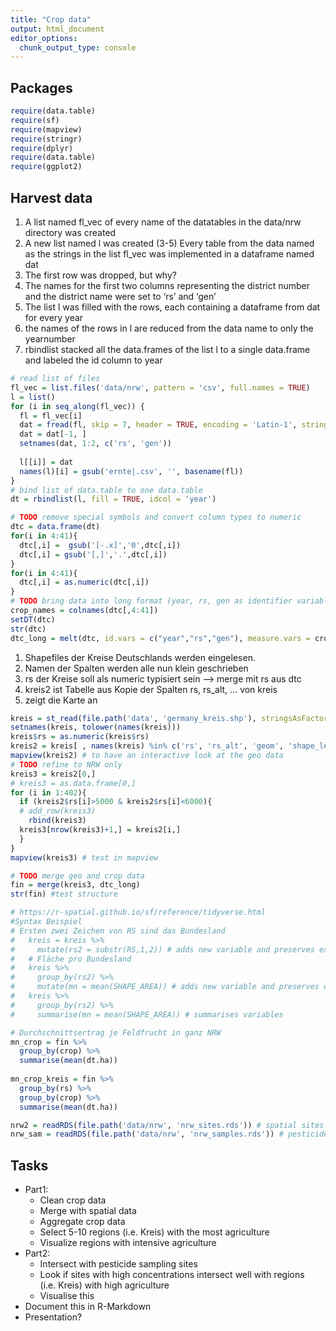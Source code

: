 ```yaml
---
title: "Crop data"
output: html_document
editor_options: 
  chunk_output_type: console
---
```


## Packages

```r
require(data.table)
require(sf)
require(mapview)
require(stringr)
require(dplyr)
require(data.table)
require(ggplot2)
```

## Harvest data
(1) A list named fl_vec of every name of the datatables in the data/nrw directory was created 
(2) A new list named l was created
(3-5) Every table from the data named as the strings in the list fl_vec was implemented in a dataframe named dat
(6) The first row  was dropped, but why?
(7) The names for the first two columns representing the district number and the district name were set to 'rs' and 'gen'
(8) The list l was filled with the rows, each containing a dataframe from dat for every year
(9) the names of the rows in l are reduced from the data name to only the yearnumber
(10) rbindlist stacked all the data.frames of the list l to a single data.frame and labeled the id column to year

```r
# read list of files
fl_vec = list.files('data/nrw', pattern = 'csv', full.names = TRUE)
l = list()
for (i in seq_along(fl_vec)) {
  fl = fl_vec[i]
  dat = fread(fl, skip = 7, header = TRUE, encoding = 'Latin-1', stringsAsFactors = FALSE)
  dat = dat[-1, ]
  setnames(dat, 1:2, c('rs', 'gen'))
  
  l[[i]] = dat
  names(l)[i] = gsub('ernte|.csv', '', basename(fl))
}
# bind list of data.table to one data.table
dt = rbindlist(l, fill = TRUE, idcol = 'year')

# TODO remove special symbols and convert column types to numeric
dtc = data.frame(dt)
for(i in 4:41){
  dtc[,i] =  gsub('[-.x]','0',dtc[,i])
  dtc[,i] = gsub('[,]','.',dtc[,i])
}
for(i in 4:41){
  dtc[,i] = as.numeric(dtc[,i])
}
# TODO bring data into long format (year, rs, gen as identifier variables)
crop_names = colnames(dtc[,4:41])
setDT(dtc)
str(dtc)
dtc_long = melt(dtc, id.vars = c("year","rs","gen"), measure.vars = crop_names, variable.name = 'crop', value.name = 'dt.ha' )
```

(1) Shapefiles der Kreise Deutschlands werden eingelesen.
(2) Namen der Spalten werden alle nun klein geschrieben
(3) rs der Kreise soll als numeric typisiert sein --> merge mit rs aus dtc
(4) kreis2 ist Tabelle aus Kopie der Spalten rs, rs_alt, ... von kreis
(5) zeigt die Karte an

```r
kreis = st_read(file.path('data', 'germany_kreis.shp'), stringsAsFactors = FALSE)
setnames(kreis, tolower(names(kreis)))
kreis$rs = as.numeric(kreis$rs)
kreis2 = kreis[ , names(kreis) %in% c('rs', 'rs_alt', 'geom', 'shape_leng', 'shape_area') ]
mapview(kreis2) # to have an interactive look at the geo data
# TODO refine to NRW only
kreis3 = kreis2[0,]
# kreis3 = as.data.frame[0,]
for (i in 1:402){
  if (kreis2$rs[i]>5000 & kreis2$rs[i]<6000){
  # add_row(kreis3)
    rbind(kreis3)
  kreis3[nrow(kreis3)+1,] = kreis2[i,]
  }
}
mapview(kreis3) # test in mapview
```

```r
# TODO merge geo and crop data
fin = merge(kreis3, dtc_long)
str(fin) #test structure

# https://r-spatial.github.io/sf/reference/tidyverse.html
#Syntax Beispiel 
# Ersten zwei Zeichen von RS sind das Bundesland
#   kreis = kreis %>% 
#     mutate(rs2 = substr(RS,1,2)) # adds new variable and preserves existing ones
#   # Fläche pro Bundesland
#   kreis %>% 
#     group_by(rs2) %>% 
#     mutate(mn = mean(SHAPE_AREA)) # adds new variable and preserves existing ones
#   kreis %>% 
#     group_by(rs2) %>% 
#     summarise(mn = mean(SHAPE_AREA)) # summarises variables

# Durchschnittsertrag je Feldfrucht in ganz NRW
mn_crop = fin %>% 
  group_by(crop) %>%
  summarise(mean(dt.ha))
  
mn_crop_kreis = fin %>%
  group_by(rs) %>%
  group_by(crop) %>%
  summarise(mean(dt.ha))
```

```r
nrw2 = readRDS(file.path('data/nrw', 'nrw_sites.rds')) # spatial sites data
nrw_sam = readRDS(file.path('data/nrw', 'nrw_samples.rds')) # pesticide samples
```

## Tasks

- Part1:
  - Clean crop data
  - Merge with spatial data
  - Aggregate crop data
  - Select 5-10 regions (i.e. Kreis) with the most agriculture
  - Visualize regions with intensive agriculture

- Part2:
  - Intersect with pesticide sampling sites
  - Look if sites with high concentrations intersect well with regions (i.e. Kreis) with high agriculture
  - Visualise this

- Document this in R-Markdown
- Presentation?





